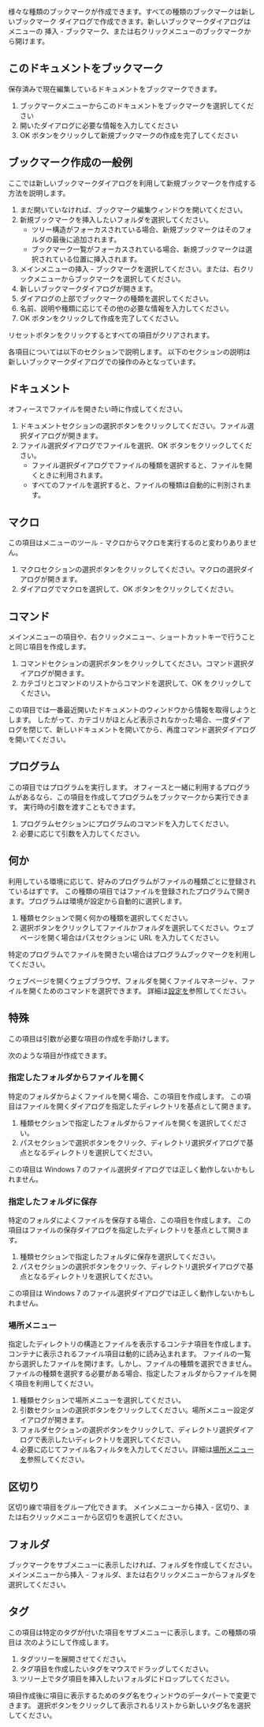 
{{Bookmark|hid/mytools.bookmarks.BookmarksMenu:new|bookmarks|新規ブックマーク}}

様々な種類のブックマークが作成できます。すべての種類のブックマークは新しいブックマーク
ダイアログで作成できます。新しいブックマークダイアログはメニューの
挿入 - ブックマーク、または右クリックメニューのブックマークから開けます。

{{Bookmark|hid/mytools.bookmarks.BookmarksMenu:new.this|bookmarks|このドキュメントをブックマーク}}

== このドキュメントをブックマーク ==
保存済みで現在編集しているドキュメントをブックマークできます。

# ブックマークメニューからこのドキュメントをブックマークを選択してください
# 開いたダイアログに必要な情報を入力してください
# OK ボタンをクリックして新規ブックマークの作成を完了してください

== ブックマーク作成の一般例 ==
ここでは新しいブックマークダイアログを利用して新規ブックマークを作成する方法を説明します。

# まだ開いていなければ、ブックマーク編集ウィンドウを開いてください。
# 新規ブックマークを挿入したいフォルダを選択してください。
#* ツリー構造がフォーカスされている場合、新規ブックマークはそのフォルダの最後に追加されます。
#* ブックマーク一覧がフォーカスされている場合、新規ブックマークは選択されている位置に挿入されます。
# メインメニューの挿入 - ブックマークを選択してください。または、右クリックメニューからブックマークを選択してください。
# 新しいブックマークダイアログが開きます。
# ダイアログの上部でブックマークの種類を選択してください。
# 名前、説明や種類に応じてその他の必要な情報を入力してください。
# OK ボタンをクリックして作成を完了してください。

リセットボタンをクリックするとすべての項目がクリアされます。

各項目については以下のセクションで説明します。
以下のセクションの説明は新しいブックマークダイアログでの操作のみとなっています。

== ドキュメント ==
オフィースでファイルを開きたい時に作成してください。

# ドキュメントセクションの選択ボタンをクリックしてください。ファイル選択ダイアログが開きます。
# ファイル選択ダイアログでファイルを選択、OK ボタンをクリックしてください。
#* ファイル選択ダイアログでファイルの種類を選択すると、ファイルを開くときに利用されます。
#* すべてのファイルを選択すると、ファイルの種類は自動的に判別されます。

{{Bookmark|hid/mytools.bookmarks.BookmarksMenu:new.macro|bookmarks|マクロ}}

== マクロ ==
この項目はメニューのツール - マクロからマクロを実行するのと変わりありません。

# マクロセクションの選択ボタンをクリックしてください。マクロの選択ダイアログが開きます。
# ダイアログでマクロを選択して、OK ボタンをクリックしてください。

{{Bookmark|hid/mytools.bookmarks.BookmarksMenu:new.command|bookmarks|コマンド選択}}

== コマンド ==
メインメニューの項目や、右クリックメニュー、ショートカットキーで行うことと同じ項目を作成します。

# コマンドセクションの選択ボタンをクリックしてください。コマンド選択ダイアログが開きます。
# カテゴリとコマンドのリストからコマンドを選択して、OK をクリックしてください。

この項目では一番最近開いたドキュメントのウィンドウから情報を取得しようとします。
したがって、カテゴリがほとんど表示されなかった場合、一度ダイアログを閉じて、新しいドキュメントを開いてから、再度コマンド選択ダイアログを開いてください。

== プログラム ==
この項目ではプログラムを実行します。
オフィースと一緒に利用するプログラムがあるなら、この項目を作成してプログラムをブックマークから実行できます。
実行時の引数を渡すこともできます。

# プログラムセクションにプログラムのコマンドを入力してください。
# 必要に応じて引数を入力してください。

== 何か ==
利用している環境に応じて、好みのプログラムがファイルの種類ごとに登録されているはずです。
この種類の項目ではファイルを登録されたプログラムで開きます。プログラムは環境が設定から自動的に選択します。

# 種類セクションで開く何かの種類を選択してください。
# 選択ボタンをクリックしてファイルかフォルダを選択してください。ウェブページを開く場合はパスセクションに URL を入力してください。

特定のプログラムでファイルを開きたい場合はプログラムブックマークを利用してください。

ウェブページを開くウェブブラウザ、フォルダを開くファイルマネージャ、ファイルを開くためのコマンドを選択できます。
詳細は[[settings|設定]]を参照してください。

== 特殊 ==
この項目は引数が必要な項目の作成を手助けします。

次のような項目が作成できます。

=== 指定したフォルダからファイルを開く ===
特定のフォルダからよくファイルを開く場合、この項目を作成します。
この項目はファイルを開くダイアログを指定したディレクトリを基点として開きます。

# 種類セクションで指定したフォルダからファイルを開くを選択してください。
# パスセクションで選択ボタンをクリック、ディレクトリ選択ダイアログで基点となるディレクトリを選択してください。

この項目は Windows 7 のファイル選択ダイアログでは正しく動作しないかもしれません。

=== 指定したフォルダに保存 ===
特定のフォルダによくファイルを保存する場合、この項目を作成します。
この項目はファイルの保存ダイアログを指定したディレクトリを基点として開きます。

# 種類セクションで指定したフォルダに保存を選択してください。
# パスセクションの選択ボタンをクリック、ディレクトリ選択ダイアログで基点となるディレクトリを選択してください。

この項目は Windows 7 のファイル選択ダイアログでは正しく動作しないかもしれません。

{{Bookmark|hid/mytools.bookmarks.BookmarksMenu:new.place|bookmarks|場所メニュー}}

=== 場所メニュー ===
指定したディレクトリの構造とファイルを表示するコンテナ項目を作成します。
コンテナに表示されるファイル項目は動的に読み込まれます。
ファイルの一覧から選択したファイルを開けます。しかし、ファイルの種類を選択できません。
ファイルの種類を選択する必要がある場合、指定したフォルダからファイルを開く項目を利用してください。

# 種類セクションで場所メニューを選択してください。
# 引数セクションの選択ボタンをクリックしてください。場所メニュー設定ダイアログが開きます。
# フォルダセクションの選択ボタンをクリックして、ディレクトリ選択ダイアログで表示したいディレクトリを選択してください。
# 必要に応じてファイル名フィルタを入力してください。詳細は[[directory_pmc|場所メニュー]]を参照してください。

== 区切り ==
区切り線で項目をグループ化できます。
メインメニューから挿入 - 区切り、または右クリックメニューから区切りを選択してください。

{{Bookmark|hid/mytools.bookmarks.BookmarksMenu:new.folder|bookmarks|新規フォルダ}}

== フォルダ ==
ブックマークをサブメニューに表示したければ、フォルダを作成してください。
メインメニューから挿入 - フォルダ、または右クリックメニューからフォルダを選択してください。

== タグ ==
この項目は特定のタグが付いた項目をサブメニューに表示します。この種類の項目は
次のようにして作成します。

# タグツリーを展開させてください。
# タグ項目を作成したいタグをマウスでドラッグしてください。
# ツリー上でタグ項目を挿入したいフォルダにドロップしてください。

{{Bookmark|hid/mytools.bookmarks.BookmarksMenu:new.tag|bookmarks|新規タグ項目}}

項目作成後に項目に表示するためのタグ名をウィンドウのデータパートで変更できます。
選択ボタンをクリックして表示されるリストから新しいタグ名を選択してください。

